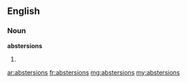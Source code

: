 ==English==

===Noun===
'''abstersions'''

# {{plural of|abstersion}}

[[ar:abstersions]]
[[fr:abstersions]]
[[mg:abstersions]]
[[my:abstersions]]